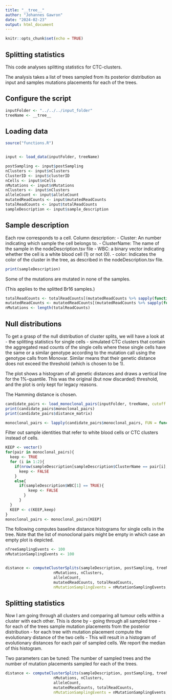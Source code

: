 ```yaml
---
title: "__tree__"
author: "Johannes Gawron"
date: "2024-02-23"
output: html_document
---
```


```r
knitr::opts_chunk$set(echo = TRUE)
```

## Splitting statistics

This code analyses splitting statistics for CTC-clusters.

The analysis takes a list of trees sampled from its posterior distribution as input and samples mutations placements for each of the trees.


## Configure the script
```r
inputFolder <- "../../../input_folder"
treeName <- __tree__
```

## Loading data
```r
source("functions.R")


input <- load_data(inputFolder, treeName)

postSampling <- input$postSampling
nClusters <- input$nClusters
ClusterID <- input$clusterID
nCells <- input$nCells  
nMutations <- input$nMutations
nClusters <- input$nClusters
alleleCount <- input$alleleCount
mutatedReadCounts <- input$mutatedReadCounts
totalReadCounts <- input$totalReadCounts
sampleDescription <- input$sample_description
```

## Sample description 

Each row corresponds to a cell.
Column description:
  - Cluster: An number indicating which sample the cell belongs to.
  - ClusterName: The name of the sample in the nodeDescription.tsv file
  - WBC: a binary vector indicating whether the cell is a white blood cell (1) or not (0).
  - color: Indicates the color of the cluster in the tree, as described in the nodeDescription.tsv
          file.
  
```r
print(sampleDescription)
```


Some of the mutations are mutated in none of the samples.

(This applies to the splitted Br16 samples.)


```r
totalReadCounts <- totalReadCounts[(mutatedReadCounts %>% sapply(function(x){sum(x!=0)})) > 0]
mutatedReadCounts <- mutatedReadCounts[(mutatedReadCounts %>% sapply(function(x){sum(x!=0)})) > 0]
nMutations <- length(totalReadCounts)
```





## Null distributions

To get a grasp of the null distribution of cluster splits, we will have a look at 
  - the splitting statistics for single cells
  - simulated CTC clusters that contain the aggregated read counts of the single cells
  where these single cells have the same or a similar genotype according to the mutation
  call using the genotype calls from Monovar.
Similar means that their genetic distance does not exceed the threshold (which is chosen to be 1).

The plot shows a histogram of all genetic distances and draws a vertical line for
the 1%-quantile. This was the original (but now discarded) threshold, and the plot
is only kept for legacy reasons.

The Hamming distance is chosen.

```r
candidate_pairs <- load_monoclonal_pairs(inputFolder, treeName, cutoff = 1)
print(candidate_pairs$monoclonal_pairs)
print(candidate_pairs$distance_matrix)
```


```r
monoclonal_pairs <- lapply(candidate_pairs$monoclonal_pairs, FUN = function(x){return(c(substr(x[1], start = 1, stop = nchar(x[1])-14),  substr(x[2], start = 1, stop = nchar(x[2])-14)))})
```

Filter out sample identities that refer to white blood cells or CTC clusters instead of cells.


```r
KEEP <- vector()
for(pair in monoclonal_pairs){
  keep <- TRUE
  for (i in 1:2){
    if(nrow(sampleDescription[sampleDescription$ClusterName == pair[i],])>1){
      keep <- FALSE
    }
    else{
      if(sampleDescription$WBC[1] == TRUE){
          keep <- FALSE
        }
      }
  }
  KEEP <- c(KEEP,keep)
}
monoclonal_pairs <- monoclonal_pairs[KEEP]
```


The following computes baseline distance histograms for single cells in the tree.
Note that the list of monoclonal pairs might be empty in which case an empty
plot is depicted.

```r

nTreeSamplingEvents <- 100
nMutationSamplingEvents <- 100


distance <- computeClusterSplits(sampleDescription, postSampling, treeName, nCells,
                     nMutations, nClusters,
                     alleleCount,
                     mutatedReadCounts, totalReadCounts,
                     nMutationSamplingEvents = nMutationSamplingEvents, nTreeSamplingEvents = nTreeSamplingEvents, cellPairSelection = monoclonal_pairs)

```



## Splitting statistics
Now I am going through all clusters and comparing all tumour cells within a cluster
with each other.
This is done by
  - going through all sampled tree
  - for each of the trees sample mutation placements from the posterior distribution
  - for each tree with mutation placement compute the evolutionary distance of the two 
    cells
  - This will result in a histogram of evolutionary distances for each pair of
    sampled cells. We report the median of this histogram.
    
Two parameters can be tuned: The number of sampled trees and the number of mutation
placements sampled for each of the trees.

```r


distance <- computeClusterSplits(sampleDescription, postSampling, treeName, nCells,
                     nMutations, nClusters,
                     alleleCount,
                     mutatedReadCounts, totalReadCounts,
                     nMutationSamplingEvents = nMutationSamplingEvents, nTreeSamplingEvents = nTreeSamplingEvents)
```



